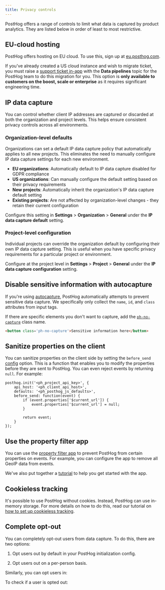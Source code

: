 ```yaml
---
title: Privacy controls
---
```


PostHog offers a range of controls to limit what data is captured by product analytics. They are listed below in order of least to most restrictive.

## EU-cloud hosting

PostHog offers hosting on EU cloud. To use this, sign up at [eu.posthog.com](https://eu.posthog.com).

If you've already created a US cloud instance and wish to migrate ticket, you must raise a [support ticket in-app](https://us.posthog.com/home#supportModal) with the **Data pipelines** topic for the PostHog team to do this migration for you. This option is **only available to customers on the boost, scale or enterprise** as it requires significant engineering time.

## IP data capture

You can control whether client IP addresses are captured or discarded at both the organization and project levels. This helps ensure consistent privacy controls across all environments.

### Organization-level defaults

Organizations can set a default IP data capture policy that automatically applies to all new projects. This eliminates the need to manually configure IP data capture settings for each new environment.

- **EU organizations**: Automatically default to IP data capture disabled for GDPR compliance
- **US organizations**: Can manually configure the default setting based on their privacy requirements
- **New projects**: Automatically inherit the organization's IP data capture default setting
- **Existing projects**: Are not affected by organization-level changes - they retain their current configuration

Configure this setting in **Settings** > **Organization** > **General** under the **IP data capture default** setting.

### Project-level configuration

Individual projects can override the organization default by configuring their own IP data capture setting. This is useful when you have specific privacy requirements for a particular project or environment.

Configure at the project level in **Settings** > **Project** > **General** under the **IP data capture configuration** setting.  

## Disable sensitive information with autocapture

If you're using [autocapture](/docs/product-analytics/autocapture), PostHog automatically attempts to prevent sensitive data capture. We specifically only collect the `name`, `id`, and `class` attributes from input tags.

If there are specific elements you don't want to capture, add the [`ph-no-capture`](/docs/product-analytics/autocapture#preventing-sensitive-data-capture) class name.

```html
<button class='ph-no-capture'>Sensitive information here</button>
```

## Sanitize properties on the client

You can sanitize properties on the client side by setting the `before_send` [config](/docs/libraries/js/config) option. This is a function that enables you to modify the properties before they are sent to PostHog. You can even reject events by returning `null`. For example:

```js-web
posthog.init('<ph_project_api_key>', {
    api_host: '<ph_client_api_host>',
    defaults: '<ph_posthog_js_defaults>',
    before_send: function(event) {
        if (event.properties['$current_url']) {
            event.properties['$current_url'] = null;
        }

        return event;
    }
});
```

## Use the property filter app

You can use the [property filter app](/docs/cdp/property-filter) to prevent PostHog from certain properties on events. For example, you can configure the app to remove all GeoIP data from events.

We've also put together a [tutorial](/tutorials/property-filter) to help you get started with the app.

## Cookieless tracking

It's possible to use PostHog without cookies. Instead, PostHog can use in-memory storage. For more details on how to do this, read our tutorial on [how to set up cookieless tracking](/tutorials/cookieless-tracking).

## Complete opt-out

You can completely opt-out users from data capture. To do this, there are two options:

1. Opt users out by default in your PostHog initialization config.


<OptOutDefault />

2. Opt users out on a per-person basis.


<OptOutPerPerson />

Similarly, you can opt users in:


<OptIn />

To check if a user is opted out:


<CheckOptOut />
